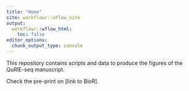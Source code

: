 ```yaml
---
title: "Home"
site: workflowr::wflow_site
output:
  workflowr::wflow_html:
    toc: false
editor_options:
  chunk_output_type: console
---
```


This repository contains scripts and data to produce the figures of the QuRIE-seq manuscript.

Check the pre-print on [link to BioR].
